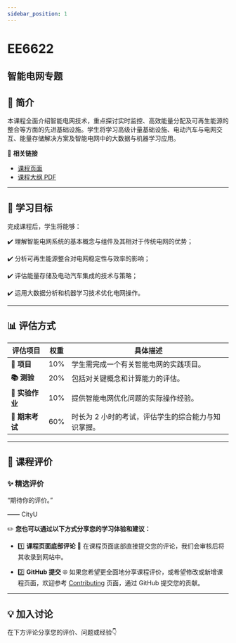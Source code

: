 ```yaml
---
sidebar_position: 1
---
```


# EE6622
## 智能电网专题

## **📘 简介**
本课程全面介绍智能电网技术，重点探讨实时监控、高效能量分配及可再生能源的整合等方面的先进基础设施。学生将学习高级计量基础设施、电动汽车与电网交互、能量存储解决方案及智能电网中的大数据与机器学习应用。

🔗 **相关链接**
- [课程页面](https://www.cityu.edu.hk/catalogue/pg/202425/course/EE6622.htm)
- [课程大纲 PDF](https://www.cityu.edu.hk/catalogue/pg/202425/course/EE6622.pdf)

---

## **🎯 学习目标**

完成课程后，学生将能够：

✔️ 理解智能电网系统的基本概念与组件及其相对于传统电网的优势；

✔️ 分析可再生能源整合对电网稳定性与效率的影响；

✔️ 评估能量存储及电动汽车集成的技术与策略；

✔️ 运用大数据分析和机器学习技术优化电网操作。

---

## **📊 评估方式**

| **评估项目**          | **权重** | **具体描述**                                                                                       |
|----------------------|---------|---------------------------------------------------------------------------------------------------|
| **📝 项目**           | 10%     | 学生需完成一个有关智能电网的实践项目。                                                             |
| **📚 测验**            | 20%     | 包括对关键概念和计算能力的评估。                                                                  |
| **📝 实验作业**        | 10%     | 提供智能电网优化问题的实际操作经验。                                                              |
| **📖 期末考试**       | 60%     | 时长为 2 小时的考试，评估学生的综合能力与知识掌握。                                                |

---

## **💬 课程评价**

### ✨ **精选评价**
<div className={commentStyles.commentBox}>
    <p className={commentStyles.commentText}>
        “期待你的评价。”
    </p>
    <p className={commentStyles.commentAuthor}>—— CityU</p>
</div>

✏️ **您也可以通过以下方式分享您的学习体验和建议：**

- 1️⃣ **课程页面底部评论**
💬 在课程页面底部直接提交您的评论，我们会审核后将其收录到网站中。

- 2️⃣ **GitHub 提交**
🌐 如果您希望更全面地分享课程评价，或希望修改或新增课程页面，欢迎参考 [Contributing](/contributing) 页面，通过 GitHub 提交您的贡献。

---

## **💡 加入讨论**

在下方评论分享您的评价、问题或经验👇
<Utterances />